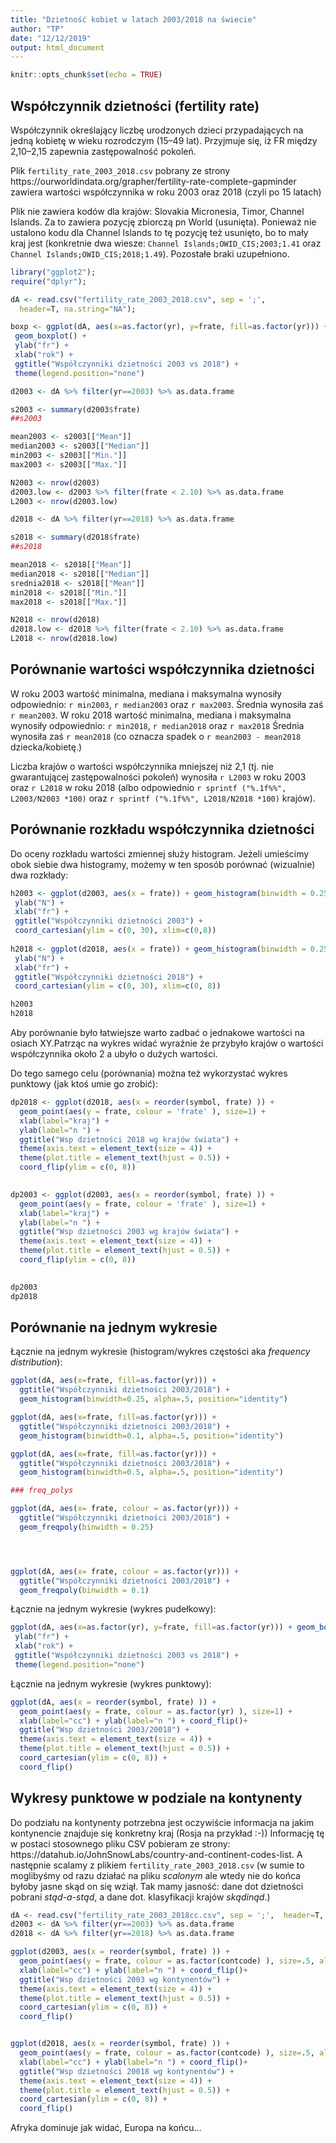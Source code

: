 ```yaml
---
title: "Dzietność kobiet w latach 2003/2018 na świecie"
author: "TP"
date: "12/12/2019"
output: html_document
---
```


```r
knitr::opts_chunk$set(echo = TRUE)
```

## Współczynnik dzietności (fertility rate)

Współczynnik określający liczbę urodzonych dzieci przypadających 
na jedną kobietę w wieku rozrodczym (15--49 lat).  Przyjmuje się, iż FR między 2,10--2,15 zapewnia 
zastępowalność pokoleń.

Plik `fertility_rate_2003_2018.csv`
pobrany ze strony https://ourworldindata.org/grapher/fertility-rate-complete-gapminder
zawiera wartości współczynnika w roku 2003 oraz 2018 (czyli po 15 latach)

Plik nie zawiera kodów dla krajów: Slovakia
Micronesia, Timor, Channel Islands. Za to zawiera pozycję zbiorczą pn
World (usunięta). Ponieważ nie ustalono kodu dla Channel Islands to tę pozycję
też usunięto, bo to mały kraj jest (konkretnie dwa wiesze:
`Channel Islands;OWID_CIS;2003;1.41` oraz
`Channel Islands;OWID_CIS;2018;1.49`). 
Pozostałe braki uzupełniono.


```r
library("ggplot2");
require("dplyr");

dA <- read.csv("fertility_rate_2003_2018.csv", sep = ';',
  header=T, na.string="NA");

boxp <- ggplot(dA, aes(x=as.factor(yr), y=frate, fill=as.factor(yr))) +
 geom_boxplot() +
 ylab("fr") +
 xlab("rok") +
 ggtitle("Współczynniki dzietności 2003 vs 2018") +
 theme(legend.position="none")

d2003 <- dA %>% filter(yr==2003) %>% as.data.frame

s2003 <- summary(d2003$frate)
##s2003

mean2003 <- s2003[["Mean"]]
median2003 <- s2003[["Median"]]
min2003 <- s2003[["Min."]]
max2003 <- s2003[["Max."]]

N2003 <- nrow(d2003)
d2003.low <- d2003 %>% filter(frate < 2.10) %>% as.data.frame
L2003 <- nrow(d2003.low)

d2018 <- dA %>% filter(yr==2018) %>% as.data.frame

s2018 <- summary(d2018$frate)
##s2018

mean2018 <- s2018[["Mean"]]
median2018 <- s2018[["Median"]]
srednia2018 <- s2018[["Mean"]]
min2018 <- s2018[["Min."]]
max2018 <- s2018[["Max."]]

N2018 <- nrow(d2018)
d2018.low <- d2018 %>% filter(frate < 2.10) %>% as.data.frame
L2018 <- nrow(d2018.low)
```

## Porównanie wartości współczynnika dzietności

W roku 2003 wartość minimalna, mediana i maksymalna wynosiły
odpowiednio: `r min2003`, `r median2003` oraz `r max2003`. Średnia
wynosiła zaś `r mean2003`.  W roku 2018 wartość minimalna, mediana
i maksymalna wynosiły odpowiednio:
`r min2018`, `r median2018` oraz `r max2018`
Średnia wynosiła zaś `r mean2018` (co
oznacza spadek o `r mean2003 - mean2018` dziecka/kobietę.)

Liczba krajów o wartości współczynnika mniejszej niż 2,1 (tj. nie
gwarantującej zastępowalności pokoleń)
wynosiła `r L2003` w roku 2003 oraz `r L2018` w roku 2018 (albo
odpowiednio `r sprintf ("%.1f%%", L2003/N2003 *100)` 
oraz `r sprintf ("%.1f%%", L2018/N2018 *100)` krajów).


## Porównanie rozkładu współczynnika dzietności

Do oceny rozkładu wartości zmiennej służy histogram. Jeżeli
umieścimy obok siebie dwa histogramy, możemy w ten sposób
porównać (wizualnie) dwa rozkłady:

```r
h2003 <- ggplot(d2003, aes(x = frate)) + geom_histogram(binwidth = 0.25) +
 ylab("N") +
 xlab("fr") +
 ggtitle("Współczynniki dzietności 2003") +
 coord_cartesian(ylim = c(0, 30), xlim=c(0,8))
 
h2018 <- ggplot(d2018, aes(x = frate)) + geom_histogram(binwidth = 0.25) +
 ylab("N") +
 xlab("fr") +
 ggtitle("Współczynniki dzietności 2018") +
 coord_cartesian(ylim = c(0, 30), xlim=c(0, 8))

h2003
h2018
```

Aby porównanie było łatwiejsze warto zadbać o jednakowe wartości na osiach XY.Patrząc na wykres widać wyraźnie że przybyło krajów o wartości współczynnika około 2 a ubyło
o dużych wartości.

Do tego samego celu (porównania) można też wykorzystać 
wykres punktowy (jak ktoś umie go zrobić):

```r
dp2018 <- ggplot(d2018, aes(x = reorder(symbol, frate) )) +
  geom_point(aes(y = frate, colour = 'frate' ), size=1) +
  xlab(label="kraj") +
  ylab(label="n ") +
  ggtitle("Wsp dzietności 2018 wg krajów świata") +
  theme(axis.text = element_text(size = 4)) +
  theme(plot.title = element_text(hjust = 0.5)) +
  coord_flip(ylim = c(0, 8))
  

dp2003 <- ggplot(d2003, aes(x = reorder(symbol, frate) )) +
  geom_point(aes(y = frate, colour = 'frate' ), size=1) +
  xlab(label="kraj") + 
  ylab(label="n ") + 
  ggtitle("Wsp dzietności 2003 wg krajów świata") +
  theme(axis.text = element_text(size = 4)) +
  theme(plot.title = element_text(hjust = 0.5)) +
  coord_flip(ylim = c(0, 8))
  

dp2003
dp2018
```

## Porównanie na jednym wykresie

Łącznie na jednym wykresie (histogram/wykres częstości aka *frequency distribution*):

```r
ggplot(dA, aes(x=frate, fill=as.factor(yr))) +
  ggtitle("Współczynniki dzietności 2003/2018") +
  geom_histogram(binwidth=0.25, alpha=.5, position="identity")

ggplot(dA, aes(x=frate, fill=as.factor(yr))) +
  ggtitle("Współczynniki dzietności 2003/2018") +
  geom_histogram(binwidth=0.1, alpha=.5, position="identity")

ggplot(dA, aes(x=frate, fill=as.factor(yr))) +
  ggtitle("Współczynniki dzietności 2003/2018") +
  geom_histogram(binwidth=0.5, alpha=.5, position="identity")

### freq_polys

ggplot(dA, aes(x= frate, colour = as.factor(yr))) +
  ggtitle("Współczynniki dzietności 2003/2018") +
  geom_freqpoly(binwidth = 0.25)




ggplot(dA, aes(x= frate, colour = as.factor(yr))) +
  ggtitle("Współczynniki dzietności 2003/2018") +
  geom_freqpoly(binwidth = 0.1)
```

Łącznie na jednym wykresie (wykres pudełkowy):

```r
ggplot(dA, aes(x=as.factor(yr), y=frate, fill=as.factor(yr))) + geom_boxplot() +
 ylab("fr") +
 xlab("rok") +
 ggtitle("Współczynniki dzietności 2003 vs 2018") +
 theme(legend.position="none")
```

Łącznie na jednym wykresie (wykres punktowy):

```r
ggplot(dA, aes(x = reorder(symbol, frate) )) +
  geom_point(aes(y = frate, colour = as.factor(yr) ), size=1) +
  xlab(label="cc") + ylab(label="n ") + coord_flip()+
  ggtitle("Wsp dzietności 2003/20018") +
  theme(axis.text = element_text(size = 4)) +
  theme(plot.title = element_text(hjust = 0.5)) +
  coord_cartesian(ylim = c(0, 8)) +
  coord_flip()
```

## Wykresy punktowe w podziale na kontynenty

Do podziału na kontynenty potrzebna jest oczywiście informacja na jakim kontynencie
znajduje się konkretny kraj (Rosja na przykład :-)) Informację tę w postaci stosownego pliku
CSV pobieram ze strony: https://datahub.io/JohnSnowLabs/country-and-continent-codes-list.
A następnie scalamy z plikiem `fertility_rate_2003_2018.csv` (w sumie to moglibyśmy od razu działać na pliku *scalonym* ale wtedy nie do końca byłoby jasne skąd on się wziął. Tak mamy jasność: dane dot dzietności pobrani *stąd-a-stąd*, 
a dane dot. klasyfikacji krajów *skądinąd*.)

```r
dA <- read.csv("fertility_rate_2003_2018cc.csv", sep = ';',  header=T, na.string="NA");
d2003 <- dA %>% filter(yr==2003) %>% as.data.frame
d2018 <- dA %>% filter(yr==2018) %>% as.data.frame

ggplot(d2003, aes(x = reorder(symbol, frate) )) +
  geom_point(aes(y = frate, colour = as.factor(contcode) ), size=.5, alpha=.7) +
  xlab(label="cc") + ylab(label="n ") + coord_flip()+
  ggtitle("Wsp dzietności 2003 wg kontynentów") +
  theme(axis.text = element_text(size = 4)) +
  theme(plot.title = element_text(hjust = 0.5)) +
  coord_cartesian(ylim = c(0, 8)) +
  coord_flip()


ggplot(d2018, aes(x = reorder(symbol, frate) )) +
  geom_point(aes(y = frate, colour = as.factor(contcode) ), size=.5, alpha=.7) +
  xlab(label="cc") + ylab(label="n ") + coord_flip()+
  ggtitle("Wsp dzietności 20018 wg kontynentów") +
  theme(axis.text = element_text(size = 4)) +
  theme(plot.title = element_text(hjust = 0.5)) +
  coord_cartesian(ylim = c(0, 8)) +
  coord_flip()
```

Afryka dominuje jak widać, Europa na końcu...
